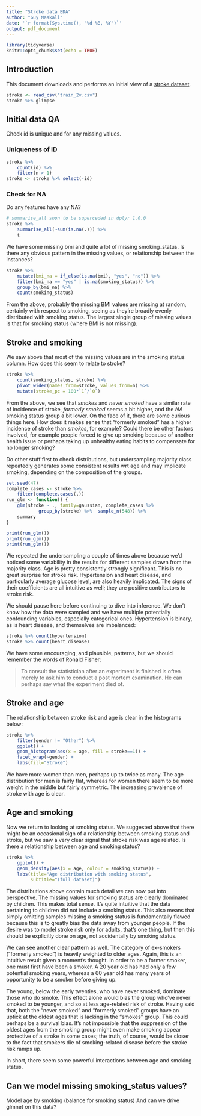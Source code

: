 ```yaml
---
title: "Stroke data EDA"
author: "Guy Maskall"
date: '`r format(Sys.time(), "%d %B, %Y")`'
output: pdf_document
---
```


```r
library(tidyverse)
knitr::opts_chunk$set(echo = TRUE)
```

## Introduction

This document downloads and performs an initial view of a 
[stroke dataset](https://www.kaggle.com/asaumya/healthcare-dataset-stroke-data).

```r
stroke <- read_csv("train_2v.csv")
stroke %>% glimpse
```

## Initial data QA

Check id is unique and for any missing values.

### Uniqueness of ID

```r
stroke %>%
    count(id) %>%
    filter(n > 1)
stroke <- stroke %>% select(-id)
```

### Check for NA

Do any features have any NA?

```r
# summarise_all soon to be superceded in dplyr 1.0.0
stroke %>% 
    summarise_all(~sum(is.na(.))) %>%
    t
```

We have some missing bmi and quite a lot of missing smoking_status.
Is there any obvious pattern in the missing values, or relationship
between the instances?

```r
stroke %>% 
    mutate(bmi_na = if_else(is.na(bmi), "yes", "no")) %>% 
    filter(bmi_na == "yes" | is.na(smoking_status)) %>% 
    group_by(bmi_na) %>% 
    count(smoking_status)
```

From the above, probably the missing BMI values are missing at random,
certainly with respect to smoking,
seeing as they're broadly evenly distributed with smoking status.
The largest single group of missing values is that for smoking status
(where BMI is not missing).

## Stroke and smoking

We saw above that most of the missing values are in the smoking status
column. How does this seem to relate to stroke?

```r
stroke %>% 
    count(smoking_status, stroke) %>% 
    pivot_wider(names_from=stroke, values_from=n) %>% 
    mutate(stroke_pc = 100*`1`/`0`)
```

From the above, we see that *smokes* and *never smoked* have a similar
rate of incidence of stroke, *formerly smoked* seems a bit higher,
and the *NA* smoking status group a bit lower. On the face of it, there
are some curious things here. How does it makes sense that "formerly
smoked" has a higher incidence of stroke than *smokes*, for example?
Could there be other factors involved, for example people forced to
give up smoking because of another health issue or perhaps taking
up unhealthy eating habits to compensate for no longer smoking?

Do other stuff first to check distributions, but undersampling majority
class repeatedly generates some consistent results wrt age and may
implicate smoking, depending on the composition of the groups.
```r
set.seed(47)
complete_cases <- stroke %>% 
    filter(complete.cases(.))
run_glm <- function() {
    glm(stroke ~ ., family=gaussian, complete_cases %>% 
            group_by(stroke) %>%  sample_n(548)) %>% 
    summary
}

print(run_glm())
print(run_glm())
print(run_glm())

```

We repeated the undersampling a couple of times above because we'd
noticed some variability in the results for different samples drawn
from the majority class. Age is pretty consistently strongly 
significant. This is no great surprise for stroke risk. Hypertension
and heart disease, and particularly average glucose level, are also
heavily implicated. The signs of their coefficients are all intuitive
as well; they are positive contributors to stroke risk.

We should pause here before continuing to dive into inference.
We don't know how the data were sampled and we have multiple
potentially confounding variables, especially categorical ones.
Hypertension is binary, as is heart disease, and themselves
are imbalanced:

```r
stroke %>% count(hypertension)
stroke %>% count(heart_disease)
```

We have some encouraging, and plausible, patterns, but
we should remember the words of Ronald Fisher:

> To consult the statistician after an experiment is finished is 
> often merely to ask him to conduct a post mortem examination. 
> He can perhaps say what the experiment died of.

## Stroke and age

The relationship between stroke risk and age is clear in the
histograms below:

```r
stroke %>% 
    filter(gender != "Other") %>% 
    ggplot() + 
    geom_histogram(aes(x = age, fill = stroke==1)) + 
    facet_wrap(~gender) +
    labs(fill="Stroke")
```

We have more women than men, perhaps up to twice as many. The age
distribution for men is fairly flat, whereas for women there seem to
be more weight in the middle but fairly symmetric. The increasing
prevalence of stroke with age is clear.

## Age and smoking

Now we return to looking at smoking status. We suggested above that
there might be an occasional sign of a relationship between smoking
status and stroke, but we saw a very clear signal that stroke risk
was age related. Is there a relationship between age and smoking
status?

```r
stroke %>% 
    ggplot() + 
    geom_density(aes(x = age, colour = smoking_status)) +
    labs(title="Age distribution with smoking status",
         subtitle="(full dataset)")
```

The distributions above contain much detail we can now put into
perspective. The missing values for smoking status are clearly
dominated by children. This makes total sense. It's quite
intuitive that the data pertaining to children did not include
a smoking status. This also means that simply omitting samples
missing a smoking status is fundamentally flawed because this is
to greatly bias the data away from younger people. If the desire
was to model stroke risk only for adults, that's one thing, but then
this should be explicitly done on age, not accidentally by smoking
status.

We can see another clear pattern as well. The category of ex-smokers
("formerly smoked") is heavily weighted to older ages. Again, this
is an intuitive result given a moment's thought. In order to be a
former smoker, one must first have been a smoker. A 20 year old has
had only a few potential smoking years, whereas a 60 year old has
many years of opportunity to be a smoker before giving up.

The young, below the early twenties, who have never smoked,
dominate those who do smoke. This effect alone would bias
the group who've never smoked to be younger, and so at less
age-related risk of stroke. Having said that, both the
"never smoked" and "formerly smoked" groups have an uptick at
the oldest ages that is lacking in the "smokes" group. This
could perhaps be a survival bias. It's not impossible that
the suppression of the oldest ages from the smoking group
might even make smoking appear protective of a stroke in some
cases; the truth, of course, would be closer to the fact that
smokers die of smoking-related disease before the stroke
risk ramps up.

In short, there seem some powerful interactions between age
and smoking status.

## Can we model missing smoking_status values?

Model age by smoking (balance for smoking status)
And can we drive glmnet on this data?

